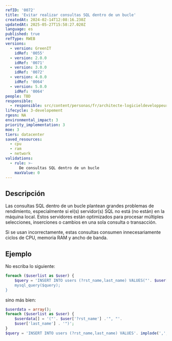 ```yaml
---
refID: '0072'
title: 'Evitar realizar consultas SQL dentro de un bucle'
createdAt: 2024-02-14T12:08:16.230Z
updatedAt: 2025-05-27T15:58:27.020Z
language: es
published: true
refType: RWEB
versions:
  - version: GreenIT
    idRef: '0055'
  - version: 2.0.0
    idRef: '0071'
  - version: 3.0.0
    idRef: '0072'
  - version: 4.0.0
    idRef: '0064'
  - version: 5.0.0
    idRef: '0064'
people: TBD
responsible:
  - responsible: src/content/personas/fr/architecte-logicieldeveloppeur.mdx
lifecycle: 3-developement
rgesn: NA
environmental_impact: 3
priority_implementation: 3
moe: 3
tiers: datacenter
saved_resources:
  - cpu
  - ram
  - network
validations:
  - rule: >-
      De consultas SQL dentro de un bucle
    maxValue: 0
---
```


## Descripción

Las consultas SQL dentro de un bucle plantean grandes problemas de rendimiento, especialmente si el(s) servidor(s) SQL no está (no están) en la máquina local. Estos servidores están optimizados para procesar múltiples selecciones, inserciones o cambios en una sola consulta o transacción.

Si se usan incorrectamente, estas consultas consumen innecesariamente ciclos de CPU, memoria RAM y ancho de banda.

## Ejemplo

No escriba lo siguiente:
```php
foreach ($userlist as $user) {
	$query = 'INSERT INTO users (?rst_name,last_name) VALUES("'. $user['?rst_name'] .'", "'. $user['last_ name'] .'");
	mysql_query($query);
}
```
sino más bien:
```php
$userdata = array();
foreach ($userlist as $user) {
	$userdata[] = '("'. $user['?rst_name'] .'", "'.
	$user['last_name'] . '")';
}
$query = 'INSERT INTO users (?rst_name,last_name) VALUES'. implode(',', $userdata); mysql_query($query);
```


